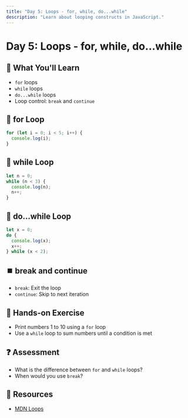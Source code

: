 ```yaml
---
title: "Day 5: Loops - for, while, do...while"
description: "Learn about looping constructs in JavaScript."
---
```


# Day 5: Loops - for, while, do...while

## 🎯 What You'll Learn

- `for` loops
- `while` loops
- `do...while` loops
- Loop control: `break` and `continue`

## 🔁 for Loop

```js
for (let i = 0; i < 5; i++) {
  console.log(i);
}
```

## 🔄 while Loop

```js
let n = 0;
while (n < 3) {
  console.log(n);
  n++;
}
```

## 🔂 do...while Loop

```js
let x = 0;
do {
  console.log(x);
  x++;
} while (x < 2);
```

## ⏹️ break and continue

- `break`: Exit the loop
- `continue`: Skip to next iteration

## 📝 Hands-on Exercise

- Print numbers 1 to 10 using a `for` loop
- Use a `while` loop to sum numbers until a condition is met

## ❓ Assessment

- What is the difference between `for` and `while` loops?
- When would you use `break`?

## 🔗 Resources

- [MDN Loops](https://developer.mozilla.org/en-US/docs/Web/JavaScript/Guide/Loops_and_iteration)

